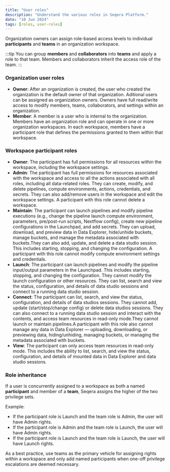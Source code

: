 ```yaml
---
title: "User roles"
description: "Understand the various roles in Seqera Platform."
date: "10 Jun 2024"
tags: [roles, user-roles]
---
```


Organization owners can assign role-based access levels to individual **participants** and **teams** in an organization workspace.

:::tip
You can group **members** and **collaborators** into **teams** and apply a role to that team. Members and collaborators inherit the access role of the team.
:::

### Organization user roles

- **Owner**: After an organization is created, the user who created the organization is the default owner of that organization. Aditional users can be assigned as organization owners. Owners have full read/write access to modify members, teams, collaborators, and settings within an organization.
- **Member**: A member is a user who is internal to the organization. Members have an organization role and can operate in one or more organization workspaces. In each workspace, members have a participant role that defines the permissions granted to them within that workspace.

### Workspace participant roles

- **Owner**: The participant has full permissions for all resources within the workspace, including the workspace settings.
- **Admin**: The participant has full permissions for resources associated with the workspace and access to all the actions associated with all roles, including all data-related roles. They can create, modify, and delete pipelines, compute environments, actions, credentials, and secrets. They can also add/remove users in the workspace and edit the workspace settings. A participant with this role cannot delete a workspace.
- **Maintain**: The participant can launch pipelines and modify pipeline executions (e.g., change the pipeline launch compute environment, parameters, pre/post-run scripts, Nextflow config), create new pipeline configurations in the Launchpad, and add secrets. They can upload, download, and preview data in Data Explorer, hide/unhide buckets, manage buckets, and manage the metadata associated with buckets.They can also add, update, and delete a data studio session. This includes starting, stopping, and changing the configuration. A participant with this role cannot modify compute environment settings and credentials.
- **Launch**: The participant can launch pipelines and modify the pipeline input/output parameters in the Launchpad. This includes starting, stopping, and changing the configuration. They cannot modify the launch configuration or other resources. They can list, search and view the status, configuration, and details of data studio sessions and connect to a running data studio session.
- **Connect**: The participant can list, search, and view the status, configuration, and details of data studios sessions. They cannot add, update (start/stop/change config) or delete data studios sessions. They can also connect to a running data studio session and interact with the contents, and access team resources in read-only mode.They cannot launch or maintain pipelines.A participant with this role also cannot manage any data in Data Explorer — uploading, downloading, or previewing data, hiding/unhiding, managing buckets, or managing the metadata associated with buckets.
- **View**: The participant can only access team resources in read-only mode. This includes the ability to list, search, and view the status, configuration, and details of mounted data in Data Explorer and data studio sessions.

### Role inheritance

If a user is concurrently assigned to a workspace as both a named **participant** and member of a **team**, Seqera assigns the higher of the two privilege sets.

Example:

- If the participant role is Launch and the team role is Admin, the user will have Admin rights.
- If the participant role is Admin and the team role is Launch, the user will have Admin rights.
- If the participant role is Launch and the team role is Launch, the user will have Launch rights.

As a best practice, use teams as the primary vehicle for assigning rights within a workspace and only add named participants when one-off privilege escalations are deemed necessary.